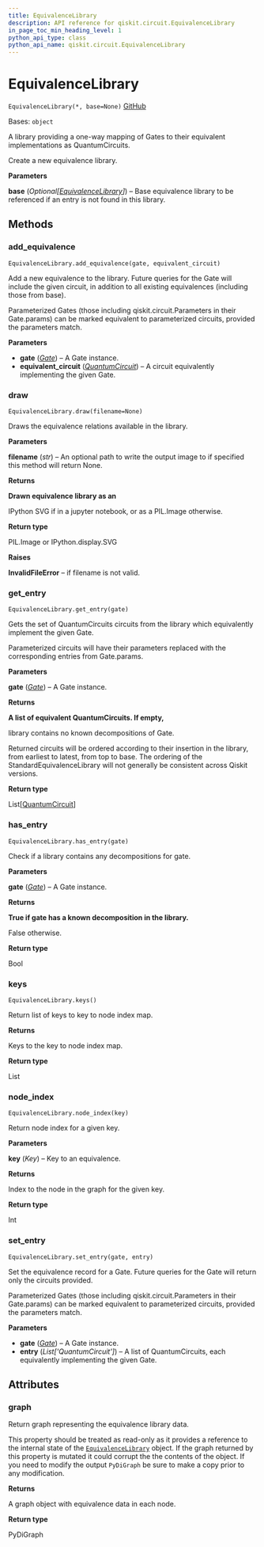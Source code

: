 ```yaml
---
title: EquivalenceLibrary
description: API reference for qiskit.circuit.EquivalenceLibrary
in_page_toc_min_heading_level: 1
python_api_type: class
python_api_name: qiskit.circuit.EquivalenceLibrary
---
```


# EquivalenceLibrary

<span id="qiskit.circuit.EquivalenceLibrary" />

`EquivalenceLibrary(*, base=None)` [GitHub](https://github.com/qiskit/qiskit/tree/stable/0.24/qiskit/circuit/equivalence.py "view source code")

Bases: `object`

A library providing a one-way mapping of Gates to their equivalent implementations as QuantumCircuits.

Create a new equivalence library.

**Parameters**

**base** (*Optional\[*[*EquivalenceLibrary*](#qiskit.circuit.EquivalenceLibrary "qiskit.circuit.EquivalenceLibrary")*]*) – Base equivalence library to be referenced if an entry is not found in this library.

## Methods

<span id="qiskit-circuit-equivalencelibrary-add-equivalence" />

### add\_equivalence

<span id="qiskit.circuit.EquivalenceLibrary.add_equivalence" />

`EquivalenceLibrary.add_equivalence(gate, equivalent_circuit)`

Add a new equivalence to the library. Future queries for the Gate will include the given circuit, in addition to all existing equivalences (including those from base).

Parameterized Gates (those including qiskit.circuit.Parameters in their Gate.params) can be marked equivalent to parameterized circuits, provided the parameters match.

**Parameters**

*   **gate** ([*Gate*](qiskit.circuit.Gate "qiskit.circuit.Gate")) – A Gate instance.
*   **equivalent\_circuit** ([*QuantumCircuit*](qiskit.circuit.QuantumCircuit "qiskit.circuit.QuantumCircuit")) – A circuit equivalently implementing the given Gate.

<span id="qiskit-circuit-equivalencelibrary-draw" />

### draw

<span id="qiskit.circuit.EquivalenceLibrary.draw" />

`EquivalenceLibrary.draw(filename=None)`

Draws the equivalence relations available in the library.

**Parameters**

**filename** (*str*) – An optional path to write the output image to if specified this method will return None.

**Returns**

**Drawn equivalence library as an**

IPython SVG if in a jupyter notebook, or as a PIL.Image otherwise.

**Return type**

PIL.Image or IPython.display.SVG

**Raises**

**InvalidFileError** – if filename is not valid.

<span id="qiskit-circuit-equivalencelibrary-get-entry" />

### get\_entry

<span id="qiskit.circuit.EquivalenceLibrary.get_entry" />

`EquivalenceLibrary.get_entry(gate)`

Gets the set of QuantumCircuits circuits from the library which equivalently implement the given Gate.

Parameterized circuits will have their parameters replaced with the corresponding entries from Gate.params.

**Parameters**

**gate** ([*Gate*](qiskit.circuit.Gate "qiskit.circuit.Gate")) – A Gate instance.

**Returns**

**A list of equivalent QuantumCircuits. If empty,**

library contains no known decompositions of Gate.

Returned circuits will be ordered according to their insertion in the library, from earliest to latest, from top to base. The ordering of the StandardEquivalenceLibrary will not generally be consistent across Qiskit versions.

**Return type**

List\[[QuantumCircuit](qiskit.circuit.QuantumCircuit "qiskit.circuit.QuantumCircuit")]

<span id="qiskit-circuit-equivalencelibrary-has-entry" />

### has\_entry

<span id="qiskit.circuit.EquivalenceLibrary.has_entry" />

`EquivalenceLibrary.has_entry(gate)`

Check if a library contains any decompositions for gate.

**Parameters**

**gate** ([*Gate*](qiskit.circuit.Gate "qiskit.circuit.Gate")) – A Gate instance.

**Returns**

**True if gate has a known decomposition in the library.**

False otherwise.

**Return type**

Bool

<span id="qiskit-circuit-equivalencelibrary-keys" />

### keys

<span id="qiskit.circuit.EquivalenceLibrary.keys" />

`EquivalenceLibrary.keys()`

Return list of keys to key to node index map.

**Returns**

Keys to the key to node index map.

**Return type**

List

<span id="qiskit-circuit-equivalencelibrary-node-index" />

### node\_index

<span id="qiskit.circuit.EquivalenceLibrary.node_index" />

`EquivalenceLibrary.node_index(key)`

Return node index for a given key.

**Parameters**

**key** (*Key*) – Key to an equivalence.

**Returns**

Index to the node in the graph for the given key.

**Return type**

Int

<span id="qiskit-circuit-equivalencelibrary-set-entry" />

### set\_entry

<span id="qiskit.circuit.EquivalenceLibrary.set_entry" />

`EquivalenceLibrary.set_entry(gate, entry)`

Set the equivalence record for a Gate. Future queries for the Gate will return only the circuits provided.

Parameterized Gates (those including qiskit.circuit.Parameters in their Gate.params) can be marked equivalent to parameterized circuits, provided the parameters match.

**Parameters**

*   **gate** ([*Gate*](qiskit.circuit.Gate "qiskit.circuit.Gate")) – A Gate instance.
*   **entry** (*List\['QuantumCircuit']*) – A list of QuantumCircuits, each equivalently implementing the given Gate.

## Attributes

<span id="qiskit.circuit.EquivalenceLibrary.graph" />

### graph

Return graph representing the equivalence library data.

This property should be treated as read-only as it provides a reference to the internal state of the [`EquivalenceLibrary`](#qiskit.circuit.EquivalenceLibrary "qiskit.circuit.EquivalenceLibrary") object. If the graph returned by this property is mutated it could corrupt the the contents of the object. If you need to modify the output `PyDiGraph` be sure to make a copy prior to any modification.

**Returns**

A graph object with equivalence data in each node.

**Return type**

PyDiGraph

